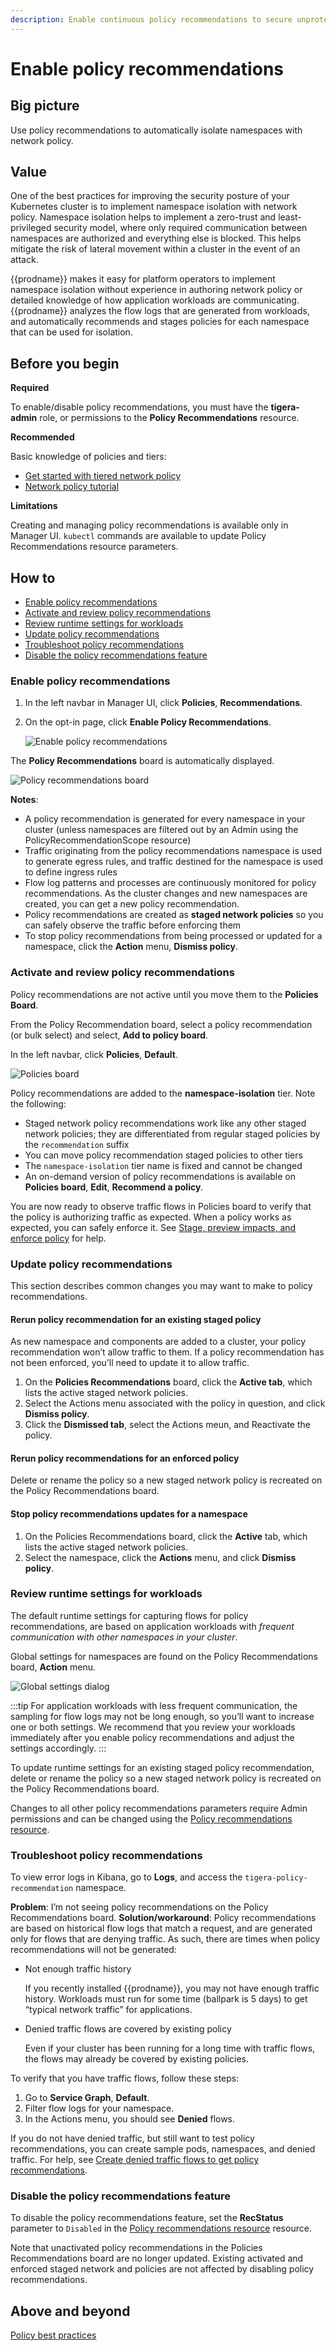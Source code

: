 ```yaml
---
description: Enable continuous policy recommendations to secure unprotected namespaces or workloads.
---
```


# Enable policy recommendations

## Big picture

Use policy recommendations to automatically isolate namespaces with network policy.

## Value

One of the best practices for improving the security posture of your Kubernetes cluster is to implement namespace isolation with network policy. Namespace isolation helps to implement a zero-trust and least-privileged security model, where only required communication between namespaces are authorized and everything else is blocked. This helps mitigate the risk of lateral movement within a cluster in the event of an attack.

{{prodname}} makes it easy for platform operators to implement namespace isolation without experience in authoring network policy or detailed knowledge of how application workloads are communicating. {{prodname}} analyzes the flow logs that are generated from workloads, and automatically recommends and stages policies for each namespace that can be used for isolation.

## Before you begin

**Required**

To enable/disable policy recommendations, you must have the **tigera-admin** role, or permissions to the **Policy Recommendations** resource. 

**Recommended**

Basic knowledge of policies and tiers:
- [Get started with tiered network policy](../network-policy/policy-tiers/tiered-policy)
- [Network policy tutorial](../network-policy/policy-tiers/policy-tutorial-ui)

**Limitations**

Creating and managing policy recommendations is available only in Manager UI. `kubectl` commands are available to update Policy Recommendations resource parameters.

## How to

- [Enable policy recommendations](#enable-policy-recommendations)
- [Activate and review policy recommendations](#activate-and-review-policy-recommendations) 
- [Review runtime settings for workloads](#review-runtime-settings-for-workloads) 
- [Update policy recommendations](#manage-policy-recommendations)
- [Troubleshoot policy recommendations](#troubleshoot-policy-recommendations)
- [Disable the policy recommendations feature](#disable-the-policy-recommendations-feature)

### Enable policy recommendations

1. In the left navbar in Manager UI, click **Policies**, **Recommendations**.
1. On the opt-in page, click **Enable Policy Recommendations**.

   ![Enable policy recommendations](/img/calico-enterprise/enable-policy-recommendations.png)

The **Policy Recommendations** board is automatically displayed. 

![Policy recommendations board](/img/calico-enterprise/policy-recommendations-board.png)

**Notes**:
- A policy recommendation is generated for every namespace in your cluster (unless namespaces are filtered out by an Admin using the PolicyRecommendationScope resource)
- Traffic originating from the policy recommendations namespace is used to generate egress rules, and traffic destined for the namespace is used to define ingress rules
- Flow log patterns and processes are continuously monitored for policy recommendations. As the cluster changes and new namespaces are created, you can get a new policy recommendation. 
- Policy recommendations are created as **staged network policies** so you can safely observe the traffic before enforcing them
- To stop policy recommendations from being processed or updated for a namespace, click the **Action** menu, **Dismiss policy**. 

### Activate and review policy recommendations

Policy recommendations are not active until you move them to the **Policies Board**. 

From the Policy Recommendation board, select a policy recommendation (or bulk select) and select, **Add to policy board**.  

In the left navbar, click **Policies**, **Default**.

![Policies board](/img/calico-enterprise/policy-recommendations-tier.png)

Policy recommendations are added to the **namespace-isolation** tier. Note the following:

- Staged network policy recommendations work like any other staged network policies; they are differentiated from regular staged policies by the `recommendation` suffix
- You can move policy recommendation staged policies to other tiers
- The `namespace-isolation` tier name is fixed and cannot be changed
- An on-demand version of policy recommendations is available on **Policies board**, **Edit**, **Recommend a policy**.

You are now ready to observe traffic flows in Policies board to verify that the policy is authorizing traffic as expected. When a policy works as expected, you can safely enforce it. See [Stage, preview impacts, and enforce policy](staged-network-policies.mdx) for help. 

### Update policy recommendations

This section describes common changes you may want to make to policy recommendations.

#### Rerun policy recommendation for an existing staged policy

As new namespace and components are added to a cluster, your policy recommendation won’t allow traffic to them. If a policy recommendation has not been enforced, you’ll need to update it to allow traffic.

1. On the **Policies Recommendations** board, click the **Active tab**, which lists the active staged network policies. 
1. Select the Actions menu associated with the policy in question, and click **Dismiss policy**. 
1. Click the **Dismissed tab**, select the Actions meun, and Reactivate the policy.

#### Rerun policy recommendations for an enforced policy

Delete or rename the policy so a new staged network policy is recreated on the Policy Recommendations board.

#### Stop policy recommendations updates for a namespace

1. On the Policies Recommendations board, click the **Active** tab, which lists the active staged network policies.
1. Select the namespace, click the **Actions** menu, and click **Dismiss policy**.

### Review runtime settings for workloads 

The default runtime settings for capturing flows for policy recommendations, are based on application workloads with *frequent communication with other namespaces in your cluster*. 

Global settings for namespaces are found on the Policy Recommendations board, **Action** menu. 

![Global settings dialog](/img/calico-enterprise/global-settings.png)

:::tip
For application workloads with less frequent communication, the sampling for flow logs may not be long enough, so you’ll want to increase one or both settings. We recommend that you review your workloads immediately after you enable policy recommendations and adjust the settings accordingly. 
:::

To update runtime settings for an existing staged policy recommendation, delete or rename the policy so a new staged network policy is recreated on the Policy Recommendations board.

Changes to all other policy recommendations parameters require Admin permissions and can be changed using the [Policy recommendations resource](../reference/resources/stagednetworkpolicy).

### Troubleshoot policy recommendations

To view error logs in Kibana, go to **Logs**, and access the `tigera-policy-recommendation` namespace.

**Problem**: I’m not seeing policy recommendations on the Policy Recommendations board.
**Solution/workaround**: Policy recommendations are based on historical flow logs that match a request, and are generated only for flows that are denying traffic. As such, there are times when policy recommendations will not be generated:

- Not enough traffic history 

   If you recently installed {{prodname}}, you may not have enough traffic history. Workloads must run for some time (ballpark is 5 days) to get “typical network traffic” for applications.

- Denied traffic flows are covered by existing policy

   Even if your cluster has been running for a long time with traffic flows, the flows may already be covered by existing policies. 

To verify that you have traffic flows, follow these steps:

1. Go to **Service Graph**, **Default**.
1. Filter flow logs for your namespace.
1. In the Actions menu, you should see **Denied** flows.

If you do not have denied traffic, but still want to test policy recommendations, you can create sample pods, namespaces, and denied traffic. For help, see [Create denied traffic flows to get policy recommendations](../network-policy/denied-traffic-flows). 

### Disable the policy recommendations feature

To disable the policy recommendations feature, set the **RecStatus** parameter to `Disabled` in the [Policy recommendations resource](../reference/resources/stagednetworkpolicy) resource.

Note that unactivated policy recommendations in the Policies Recommendations board are no longer updated. Existing activated and enforced staged network and policies are not affected by disabling policy recommendations. 
   
## Above and beyond

[Policy best practices](../network-policy/policy-best-practices)